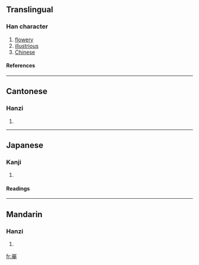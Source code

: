 {{see|華}}

==Translingual==
===Han character===
{{Han char|rn=46|rad=山|as=08|sn=11|four=2250<sub>4</sub>|canj=山一廿十 (UMTJ)}}
# [[flowery]]
# [[illustrious]]
# [[Chinese]]
====References====
{{Han ref|kx=0313.100|dkj=08161|dj=0614.070|hdz=10777.020|uh=5D0B|ud=23819|bh=D4F5|bd=54517}}
----
==Cantonese==
===Hanzi===
{{yue-hanzi|jyut=|y=wa4}}
# {{defn|Cantonese}}
----
==Japanese==
===Kanji===
{{ja-kanji|grade=|rs=山08}}
# {{defn|Japanese}} 
====Readings====
{{ja-readings|on=[[か]] (ka)|kun=}}
----
==Mandarin==
===Hanzi===
{{cmn-hanzi|pin=[[huá]] ([[hua2]])|wg=hua<sup>2</sup>}}
# {{defn|Mandarin}}

[[fr:崋]]